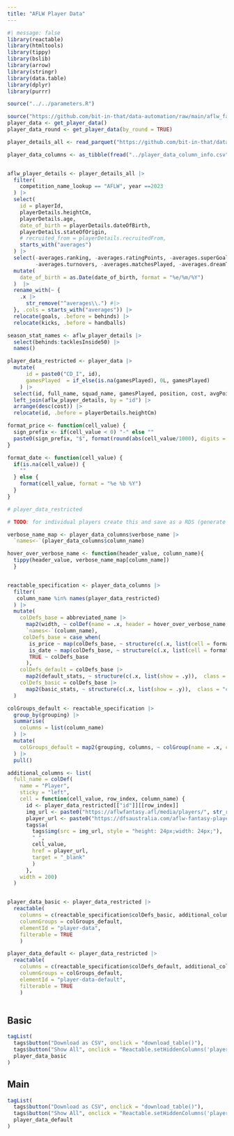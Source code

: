 ```yaml
---
title: "AFLW Player Data"
---
```


```r
#| message: false
library(reactable)
library(htmltools)
library(tippy)
library(bslib)
library(arrow)
library(stringr)
library(data.table)
library(dplyr)
library(purrr)

source("../../parameters.R")

source("https://github.com/bit-in-that/data-automation/raw/main/aflw_fantasy/modules/get_player_data_afw.R")
player_data <- get_player_data()
player_data_round <- get_player_data(by_round = TRUE)

player_details_all <- read_parquet("https://github.com/bit-in-that/data-automation/raw/main/players/data/raw/player_details_all.parquet")

player_data_columns <- as_tibble(fread("../player_data_column_info.csv"))


aflw_player_details <- player_details_all |> 
  filter(
    competition_name_lookup == "AFLW", year ==2023
  ) |>
  select(
    id = playerId,
    playerDetails.heightCm,
    playerDetails.age,
    date_of_birth = playerDetails.dateOfBirth,
    playerDetails.stateOfOrigin,
    # recruited_from = playerDetails.recruitedFrom,
    starts_with("averages")
  ) |> 
  select(-averages.ranking, -averages.ratingPoints, -averages.superGoals, -averages.fantasy_points, 
         -averages.turnovers, -averages.matchesPlayed, -averages.dreamTeamPoints) |>
  mutate(
    date_of_birth = as.Date(date_of_birth, format = "%e/%m/%Y")
  )  |> 
  rename_with(~ {
    .x |>
      str_remove("^averages\\.") #|>
  }, .cols = starts_with("averages")) |> 
  relocate(goals, .before = behinds) |> 
  relocate(kicks, .before = handballs)

season_stat_names <- aflw_player_details |> 
  select(behinds:tacklesInside50) |> 
  names()

player_data_restricted <- player_data |> 
  mutate(
      id = paste0("CD_I", id),
      gamesPlayed  = if_else(is.na(gamesPlayed), 0L, gamesPlayed)
    ) |> 
  select(id, full_name, squad_name, gamesPlayed, position, cost, avgPoints, avgPointsLast3, avgPointsLast5, seasonPriceChange, lastRoundPriceChange) |> 
  left_join(aflw_player_details, by = "id") |> 
  arrange(desc(cost)) |> 
  relocate(id, .before = playerDetails.heightCm)


```


```{=html}
<script>
download_table = function() {
  Reactable.downloadDataCSV('player-data')
}
</script>
```



```r
format_price <- function(cell_value) {
  sign_prefix <- if(cell_value < 0) "-" else ""
  paste0(sign_prefix, "$", format(round(abs(cell_value/1000), digits = 0), big.mark = ","), "K")
}

format_date <- function(cell_value) {
  if(is.na(cell_value)) {
    ""
  } else {
    format(cell_value, format = "%e %b %Y")
  }
}

```


```r
# player_data_restricted

# TODO: for individual players create this and save as a RDS (generate in separate script), then whenever the full colDef is needed, it can be read in

verbose_name_map <- player_data_columns$verbose_name |> 
  `names<-`(player_data_columns$column_name)

hover_over_verbose_name <- function(header_value, column_name){
  tippy(header_value, verbose_name_map[column_name])
  }


reactable_specification <- player_data_columns |>
  filter(
   column_name %in% names(player_data_restricted)
  ) |> 
  mutate(
    colDefs_base = abbreviated_name |> 
      map2(width, ~ colDef(name = .x, header = hover_over_verbose_name, minWidth = .y)) |> 
      `names<-`(column_name),
     colDefs_base = case_when(
       is_price ~ map(colDefs_base, ~ structure(c(.x, list(cell = format_price)),  class = "colDef")),
       is_date ~ map(colDefs_base, ~ structure(c(.x, list(cell = format_date)),  class = "colDef")),
       TRUE ~ colDefs_base
      ),
    colDefs_default = colDefs_base |> 
      map2(default_stats, ~ structure(c(.x, list(show = .y)),  class = "colDef")),
    colDefs_basic = colDefs_base |> 
      map2(basic_stats, ~ structure(c(.x, list(show = .y)),  class = "colDef"))
  )

colGroups_default <- reactable_specification |> 
  group_by(grouping) |> 
  summarise(
    columns = list(column_name)
  ) |> 
  mutate(
    colGroups_default = map2(grouping, columns, ~ colGroup(name = .x, columns = .y, headerStyle = list("white-space" = "nowrap")))
  ) |> 
  pull()

additional_columns <- list(
  full_name = colDef(
    name = "Player",
    sticky = "left",
    cell = function(cell_value, row_index, column_name) {
      id <- player_data_restricted[["id"]][[row_index]]
      img_url <- paste0("https://aflwfantasy.afl/media/players/", str_remove(id, "CD_I"), "_500.webp")
      player_url <- paste0("https://dfsaustralia.com/aflw-fantasy-player-summary/?playerId=", id)
      tags$a(
        tags$img(src = img_url, style = "height: 24px;width: 24px;"),
        " ",
        cell_value,
        href = player_url,
        target = "_blank"
        )
      },
    width = 200)
  )


player_data_basic <- player_data_restricted |> 
  reactable(
    columns = c(reactable_specification$colDefs_basic, additional_columns),
    columnGroups = colGroups_default,
    elementId = "player-data",
    filterable = TRUE
    )

player_data_default <- player_data_restricted |> 
  reactable(
    columns = c(reactable_specification$colDefs_default, additional_columns),
    columnGroups = colGroups_default,
    elementId = "player-data-default",
    filterable = TRUE
    )



```


::: {.panel-tabset}

## Basic

```r
tagList(
  tags$button("Download as CSV", onclick = "download_table()"),
  tags$button("Show All", onclick = "Reactable.setHiddenColumns('player-data', [''])"),
  player_data_basic
)

```

## Main

```r
tagList(
  tags$button("Download as CSV", onclick = "download_table()"),
  tags$button("Show All", onclick = "Reactable.setHiddenColumns('player-data-default', [''])"),
  player_data_default
)

```


:::
